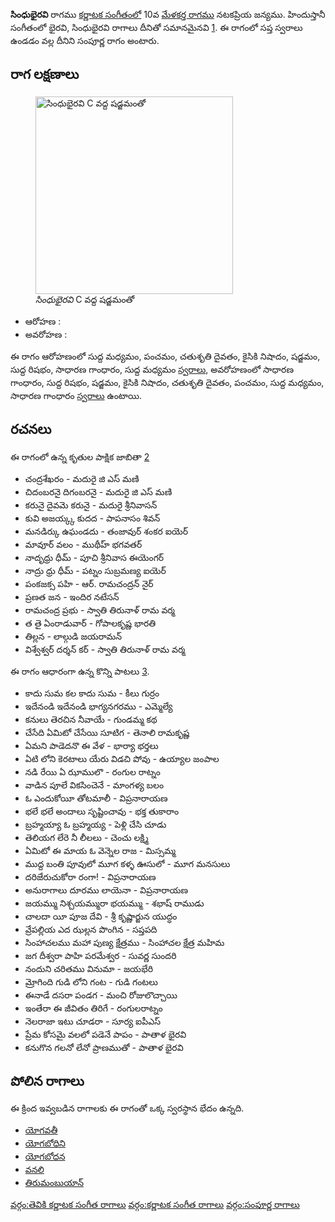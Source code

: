 {{Infobox ragam
	| name          	= సింధుభైరవి
	| synonym	    	= 
	| mela          	= 
	| chakra        	= 
	| janaka        	= 
	| type          	= సంపూర్ణ
	| arohanam      	= {{svaraC|M1|P|D2|N2|S|R1|G2|M1}} 
	| avarohanam    	= {{svaraC|G2|R1|S|N2|D2|P|M1|G2}}
	| jeeva         	=
	| chhaya        	=
	| nyasa         	=
	| vishesha      	= 
	| equivalent  		= భైరవి, సింధుభైరవి
}}
{{కర్ణాటక సంగీత రాగాలు}}
'''సింధుభైరవి''' రాగము [[కర్ణాటక సంగీతం]]లో 10వ [[మేళకర్త రాగము]] నటకప్రియ జన్యము.  హిందుస్తానీ సంగీతంలో భైరవి, సింధుభైరవి రాగాలు దీనితో సమానమైనవి [https://karnatik.com/hcragatable.shtml]. ఈ రాగంలో సప్త స్వరాలు ఉండడం వల్ల దీనిని సంపూర్ణ రాగం అంటారు.


==రాగ లక్షణాలు==
[[Image:sindhubhairavi_kb2wiki.png|thumb|right|316px|''సింధుభైరవి'' C వద్ద షడ్జమంతో]]

* ఆరోహణ : {{svaraC|M1|P|D2|N2|S|R1|G2|M1}} 
* అవరోహణ : {{svaraC|G2|R1|S|N2|D2|P|M1|G2}}

ఈ రాగం ఆరోహణంలో సుద్ద మధ్యమం, పంచమం, చతుశృతి దైవతం, కైసికి నిషాదం, షడ్జమం, సుద్ద  రిషభం, సాధారణ  గాంధారం, సుద్ద మధ్యమం [[స్వరాలు]], అవరోహణంలో సాధారణ  గాంధారం, సుద్ద  రిషభం, షడ్జమం, కైసికి నిషాదం, చతుశృతి దైవతం, పంచమం, సుద్ద మధ్యమం, సాధారణ  గాంధారం [[స్వరాలు]] ఉంటాయి.

==రచనలు==
ఈ రాగంలో ఉన్న కృతుల పాక్షిక జాబితా [https://github.com/ssrihari/ragavardhini/blob/master/ragas/kritis.psv]
* చంద్రశేఖరం - మదురై జి ఎస్ మణి
* చిదంబరనై  దిగంబరనై - మదురై జి ఎస్ మణి
*  కరునై   దైవమె కరునై - మదురై శ్రీనివాసన్
* కువి అజయ్క్క కుదద - పాపనాసం  శివన్
* మనడిర్కు ఉఘండదు - తంజావుర్ శంకర ఐయెర్
* మావూర్  వలం - ముథీహ్ భగవతర్
* నాదృధ్రు     ధీమ్ - పూచి శ్రీనివాస ఈయెంగర్
* నాద్రు ధ్రు    ధీమ్ - పట్నం సుబ్రమణ్య ఐయెర్
* పంకజక్స పహి - ఆర్. రామచంద్రన్ నైర్
* ప్రణత జన - ఇందిర నటేసన్
* రామచంద్ర ప్రభు - స్వాతి తిరునాళ్ రామ వర్మ
* త తై ఏంరాడువార్ - గోపాలకృష్ణ భారతి
* తిల్లన - లాల్గుడి జయరామన్
* విశ్వేశ్వర్ దర్శన్  కర్ - స్వాతి తిరునాళ్ రామ వర్మ

ఈ రాగం ఆధారంగా ఉన్న కొన్ని పాటలు [http://rksanka.tripod.com/music/rslist.html].
* కాదు సుమ కల కాదు సుమ - కీలు గుర్రం
* ఇదేనండి ఇదేనండి భాగ్యనగరము - ఎమ్మెల్యే
* కనులు తెరచిన నీవాయే - గుండమ్మ కథ
* చేసేది ఏమిటో చేసేయి సూటిగ - తెనాలి రామకృష్ణ
* ఏమని పాడెదనొ ఈ వేళ - భార్యా భర్తలు
* ఏటి లోని కెరటాలు యేరు విడచి పోవు - ఉయ్యాల జంపాల
* నడి రేయి ఏ ఝాములొ - రంగుల రాట్నం
* వాడిన పూలే వికసించెనే - మాంగళ్య  బలం
* ఓ ఎందుకోయీ తోటమాలీ - విప్రనారాయణ
* భలే భలే అందాలు సృష్టించావు - భక్త తుకారాం
* బ్రహ్మయ్యా ఓ బ్రహ్మయ్య - పెళ్లి చేసి చూడు
* తెలియగ లేరె నీ లీలలు - చెంచు లక్ష్మి
* ఏమిటో ఈ మాయ ఓ వెన్నెల రాజ - మిస్సమ్మ
* ముద్ద బంతి పూవులో మూగ కళ్ళ ఊసులో - మూగ మనసులు
* దరిజేరుచుకోరా  రంగా! - విప్రనారాయణ
* అనురాగాలు దూరము లాయెనా - విప్రనారాయణ
* జయమ్ము నిశ్చయమ్మురా భయమ్ము - శభాష్  రాముడు
* చాలదా యీ పూజ దేవి - శ్రీ కృష్ణార్జున యుద్ధం
* వ్రేపల్లియ ఎద  ఝల్లన పొంగిన - సప్తపది
* సింహాచలము మహా పుణ్య క్షేత్రము - సింహాచల క్షేత్ర మహిమ
* జగ దీశ్వరా పాహి పరమేశ్వర - సువర్ణ సుందరి
* నందుని చరితము వినుమా - జయభేరి
* మ్రోగింది గుడి లోని గంట - గుడి గంటలు
* ఈనాడే దసరా పండగ - మంచి రోజులొచ్చాయి
* ఇంతేరా ఈ జీవితం తిరిగే - రంగులరాట్నం
* నెలరాజా ఇటు చూడరా - సూర్య ఐపీఎస్
* ప్రేమ కోసమై వలలో పడెనే పాపం - పాతాళ భైరవి
* కనుగొన గలనో లేనో ప్రాణముతో - పాతాళ భైరవి




==పోలిన రాగాలు==
ఈ క్రింద ఇవ్వబడిన రాగాలకు ఈ రాగంతో ఒక్క స్వరస్థాన భేదం ఉన్నది.
* [[ యోగవతీ]]
* [[యోగబోధిని]]
* [[యోగబోధన]]
* [[వనలి]]
* [[తిరుమంబుయాన్]]



[[వర్గం:తెవికి కర్ణాటక సంగీత రాగాలు]]
[[వర్గం:కర్ణాటక సంగీత రాగాలు]]
[[వర్గం:సంపూర్ణ రాగాలు]]